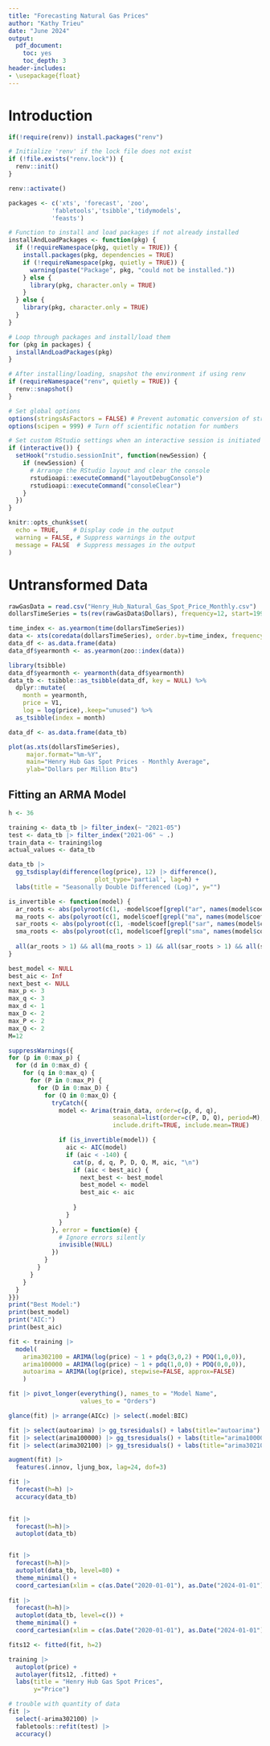 ```yaml
---
title: "Forecasting Natural Gas Prices"
author: "Kathy Trieu"
date: "June 2024"
output:
  pdf_document:
    toc: yes
    toc_depth: 3
header-includes: 
- \usepackage{float}
---
```


# Introduction

```r
if(!require(renv)) install.packages("renv")

# Initialize 'renv' if the lock file does not exist
if (!file.exists("renv.lock")) {
  renv::init()
}

renv::activate()

```


```r

packages <- c('xts', 'forecast', 'zoo',
            'fabletools','tsibble','tidymodels', 
            'feasts')

# Function to install and load packages if not already installed
installAndLoadPackages <- function(pkg) {
  if (!requireNamespace(pkg, quietly = TRUE)) {
    install.packages(pkg, dependencies = TRUE)
    if (!requireNamespace(pkg, quietly = TRUE)) {
      warning(paste("Package", pkg, "could not be installed."))
    } else {
      library(pkg, character.only = TRUE)
    }
  } else {
    library(pkg, character.only = TRUE)
  }
}

# Loop through packages and install/load them
for (pkg in packages) {
  installAndLoadPackages(pkg)
}

# After installing/loading, snapshot the environment if using renv
if (requireNamespace("renv", quietly = TRUE)) {
  renv::snapshot()
}

# Set global options
options(stringsAsFactors = FALSE) # Prevent automatic conversion of strings to factors
options(scipen = 999) # Turn off scientific notation for numbers

# Set custom RStudio settings when an interactive session is initiated
if (interactive()) {
  setHook("rstudio.sessionInit", function(newSession) {
    if (newSession) {
      # Arrange the RStudio layout and clear the console
      rstudioapi::executeCommand("layoutDebugConsole")
      rstudioapi::executeCommand("consoleClear")
    }
  })
}

knitr::opts_chunk$set(
  echo = TRUE,    # Display code in the output
  warning = FALSE, # Suppress warnings in the output
  message = FALSE  # Suppress messages in the output
)

```

# Untransformed Data 

```r
rawGasData = read.csv("Henry_Hub_Natural_Gas_Spot_Price_Monthly.csv")
dollarsTimeSeries = ts(rev(rawGasData$Dollars), frequency=12, start=1997) 

time_index <- as.yearmon(time(dollarsTimeSeries))
data <- xts(coredata(dollarsTimeSeries), order.by=time_index, frequency = frequency(dollarsTimeSeries))
data_df <- as.data.frame(data)
data_df$yearmonth <- as.yearmon(zoo::index(data))

library(tsibble)
data_df$yearmonth <- yearmonth(data_df$yearmonth)
data_tb <- tsibble::as_tsibble(data_df, key = NULL) %>%
  dplyr::mutate(
    month = yearmonth,
    price = V1,
    log = log(price),.keep="unused") %>%
  as_tsibble(index = month) 

data_df <- as.data.frame(data_tb)

plot(as.xts(dollarsTimeSeries),
     major.format="%m-%Y",
     main="Henry Hub Gas Spot Prices - Monthly Average",
     ylab="Dollars per Million Btu")
```


## Fitting an ARMA Model 

```r
h <- 36
```


```r
training <- data_tb |> filter_index(~ "2021-05")
test <- data_tb |> filter_index("2021-06" ~ .)
train_data <- training$log
actual_values <- data_tb
```
```r
data_tb |> 
  gg_tsdisplay(difference(log(price), 12) |> difference(),
                        plot_type='partial', lag=h) +
  labs(title = "Seasonally Double Differenced (Log)", y="") 

```

```r
is_invertible <- function(model) {
  ar_roots <- abs(polyroot(c(1, -model$coef[grepl("ar", names(model$coef))])))
  ma_roots <- abs(polyroot(c(1, model$coef[grepl("ma", names(model$coef))])))
  sar_roots <- abs(polyroot(c(1, -model$coef[grepl("sar", names(model$coef))])))  
  sma_roots <- abs(polyroot(c(1, model$coef[grepl("sma", names(model$coef))]))) 
  
  all(ar_roots > 1) && all(ma_roots > 1) && all(sar_roots > 1) && all(sma_roots > 1)
}

best_model <- NULL
best_aic <- Inf
next_best <- NULL
max_p <- 3
max_q <- 3
max_d <- 1
max_D <- 2
max_P <- 2
max_Q <- 2
M=12

suppressWarnings({
for (p in 0:max_p) {
  for (d in 0:max_d) { 
    for (q in 0:max_q) {
      for (P in 0:max_P) {
        for (D in 0:max_D) {
          for (Q in 0:max_Q) {
            tryCatch({
              model <- Arima(train_data, order=c(p, d, q), 
                             seasonal=list(order=c(P, D, Q), period=M),
                             include.drift=TRUE, include.mean=TRUE)

              if (is_invertible(model)) {
                aic <- AIC(model)
                if (aic < -140) {
                  cat(p, d, q, P, D, Q, M, aic, "\n")
                  if (aic < best_aic) {
                    next_best <- best_model
                    best_model <- model
                    best_aic <- aic
                    
                  }
                }
              }
            }, error = function(e) {
              # Ignore errors silently
              invisible(NULL)
            })
          }
        }
      }
    }
  }
}})
print("Best Model:")
print(best_model)
print("AIC:")
print(best_aic)
```

```r

fit <- training |>
  model(
    arima302100 = ARIMA(log(price) ~ 1 + pdq(3,0,2) + PDQ(1,0,0)),
    arima100000 = ARIMA(log(price) ~ 1 + pdq(1,0,0) + PDQ(0,0,0)),
    autoarima = ARIMA(log(price), stepwise=FALSE, approx=FALSE)
    )
```


```r
fit |> pivot_longer(everything(), names_to = "Model Name", 
                    values_to = "Orders")

glance(fit) |> arrange(AICc) |> select(.model:BIC)

fit |> select(autoarima) |> gg_tsresiduals() + labs(title="autoarima")
fit |> select(arima100000) |> gg_tsresiduals() + labs(title="arima100000")
fit |> select(arima302100) |> gg_tsresiduals() + labs(title="arima302100")

augment(fit) |>
  features(.innov, ljung_box, lag=24, dof=3)

fit |>
  forecast(h=h) |>
  accuracy(data_tb)

  
fit |>
  forecast(h=h)|>
  autoplot(data_tb)


fit |>
  forecast(h=h)|>
  autoplot(data_tb, level=80) + 
  theme_minimal() +
  coord_cartesian(xlim = c(as.Date("2020-01-01"), as.Date("2024-01-01")))
  
fit |>
  forecast(h=h)|>
  autoplot(data_tb, level=c()) + 
  theme_minimal() +
  coord_cartesian(xlim = c(as.Date("2020-01-01"), as.Date("2024-01-01")))
```



```r

fits12 <- fitted(fit, h=2) 

training |> 
  autoplot(price) +
  autolayer(fits12, .fitted) + 
  labs(title = "Henry Hub Gas Spot Prices",
       y="Price")

# trouble with quantity of data 
fit |>
  select(-arima302100) |>
  fabletools::refit(test) |>
  accuracy()

```